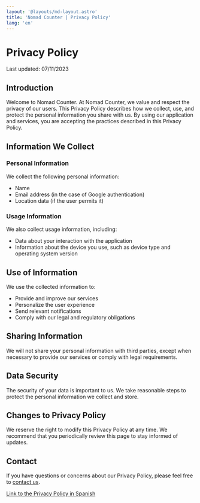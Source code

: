 ```yaml
---
layout: '@layouts/md-layout.astro'
title: 'Nomad Counter | Privacy Policy'
lang: 'en'
---
```


# Privacy Policy

Last updated: 07/11/2023

## Introduction

Welcome to Nomad Counter. At Nomad Counter, we value and respect the privacy of our users. This Privacy Policy describes how we collect, use, and protect the personal information you share with us. By using our application and services, you are accepting the practices described in this Privacy Policy.

## Information We Collect

### Personal Information

We collect the following personal information:

- Name
- Email address (in the case of Google authentication)
- Location data (if the user permits it)

### Usage Information

We also collect usage information, including:

- Data about your interaction with the application
- Information about the device you use, such as device type and operating system version

## Use of Information

We use the collected information to:

- Provide and improve our services
- Personalize the user experience
- Send relevant notifications
- Comply with our legal and regulatory obligations

## Sharing Information

We will not share your personal information with third parties, except when necessary to provide our services or comply with legal requirements.

## Data Security

The security of your data is important to us. We take reasonable steps to protect the personal information we collect and store.

## Changes to Privacy Policy

We reserve the right to modify this Privacy Policy at any time. We recommend that you periodically review this page to stay informed of updates.

## Contact

If you have questions or concerns about our Privacy Policy, please feel free to [contact us](mailto:info@santi020k.me).

[Link to the Privacy Policy in Spanish](/es/privacy-policy/)
